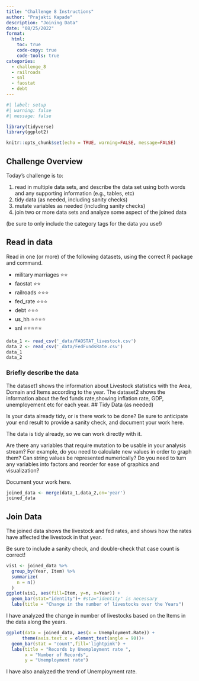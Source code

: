```yaml
---
title: "Challenge 8 Instructions"
author: "Prajakti Kapade"
description: "Joining Data"
date: "08/25/2022"
format:
  html:
    toc: true
    code-copy: true
    code-tools: true
categories:
  - challenge_8
  - railroads
  - snl
  - faostat
  - debt
---
```


```r
#| label: setup
#| warning: false
#| message: false

library(tidyverse)
library(ggplot2)

knitr::opts_chunk$set(echo = TRUE, warning=FALSE, message=FALSE)
```

## Challenge Overview

Today's challenge is to:

1)  read in multiple data sets, and describe the data set using both words and any supporting information (e.g., tables, etc)
2)  tidy data (as needed, including sanity checks)
3)  mutate variables as needed (including sanity checks)
4)  join two or more data sets and analyze some aspect of the joined data

(be sure to only include the category tags for the data you use!)

## Read in data

Read in one (or more) of the following datasets, using the correct R package and command.

  - military marriages ⭐⭐
  - faostat ⭐⭐
  - railroads  ⭐⭐⭐
  - fed_rate ⭐⭐⭐
  - debt ⭐⭐⭐
  - us_hh ⭐⭐⭐⭐
  - snl ⭐⭐⭐⭐⭐

```r
data_1 <- read_csv('_data/FAOSTAT_livestock.csv')
data_2 <- read_csv('_data/FedFundsRate.csv')
data_1
data_2
```

### Briefly describe the data
The dataset1 shows the information about Livestock statistics with the Area, Domain and Items according to the year.
The dataset2 shows the information about the fed funds rate,showing inflation rate, GDP, unemployement etc for each year.
## Tidy Data (as needed)

Is your data already tidy, or is there work to be done? Be sure to anticipate your end result to provide a sanity check, and document your work here.

The data is tidy already, so we can work directly with it.

Are there any variables that require mutation to be usable in your analysis stream? For example, do you need to calculate new values in order to graph them? Can string values be represented numerically? Do you need to turn any variables into factors and reorder for ease of graphics and visualization?

Document your work here.

```r
joined_data <- merge(data_1,data_2,on='year')
joined_data
```

## Join Data
The joined data shows the livestock and fed rates, and shows how the rates have affected the livestock in that year.

Be sure to include a sanity check, and double-check that case count is correct!

```r
vis1 <- joined_data %>% 
  group_by(Year, Item) %>%
  summarize(
    n = n()
  )
ggplot(vis1, aes(fill=Item, y=n, x=Year)) + 
  geom_bar(stat="identity")+ #sta="identity" is necessary
  labs(title = "Change in the number of livestocks over the Years")
```
I have analyzed the change in number of livestocks based on the Items in the data along the years.
```r
ggplot(data = joined_data, aes(x = Unemployment.Rate)) +
      theme(axis.text.x = element_text(angle = 90))+
  geom_bar(stat = "count",fill='lightpink') +
  labs(title = "Records by Unemployment rate ",
       x = "Number of Records",
       y = "Unemployment rate")
```
I have also analyzed the trend of Unemployment rate.
